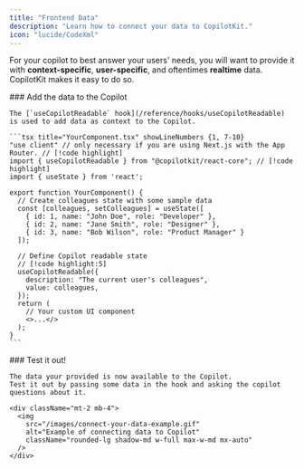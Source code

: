 ```yaml
---
title: "Frontend Data"
description: "Learn how to connect your data to CopilotKit."
icon: "lucide/CodeXml"
---
```


For your copilot to best answer your users' needs, you will want to provide it with **context-specific**, **user-specific**, and oftentimes **realtime** data. CopilotKit makes it easy to do so.

<Steps>
  <Step>
    ### Add the data to the Copilot

    The [`useCopilotReadable` hook](/reference/hooks/useCopilotReadable) is used to add data as context to the Copilot.

    ```tsx title="YourComponent.tsx" showLineNumbers {1, 7-10}
    "use client" // only necessary if you are using Next.js with the App Router. // [!code highlight]
    import { useCopilotReadable } from "@copilotkit/react-core"; // [!code highlight]
    import { useState } from 'react';
    
    export function YourComponent() {
      // Create colleagues state with some sample data
      const [colleagues, setColleagues] = useState([
        { id: 1, name: "John Doe", role: "Developer" },
        { id: 2, name: "Jane Smith", role: "Designer" },
        { id: 3, name: "Bob Wilson", role: "Product Manager" }
      ]);
    
      // Define Copilot readable state
      // [!code highlight:5]
      useCopilotReadable({
        description: "The current user's colleagues",
        value: colleagues,
      });
      return (
        // Your custom UI component
        <>...</>
      );
    }
    ```
  </Step>

  <Step>
    <UseClientCalloutSnippet components={props.components} />
  </Step>


  <Step>
    ### Test it out!

    The data your provided is now available to the Copilot.
    Test it out by passing some data in the hook and asking the copilot questions about it.

    <div className="mt-2 mb-4">
      <img 
        src="/images/connect-your-data-example.gif" 
        alt="Example of connecting data to Copilot" 
        className="rounded-lg shadow-md w-full max-w-md mx-auto"
      />
    </div>
  </Step>
</Steps>
